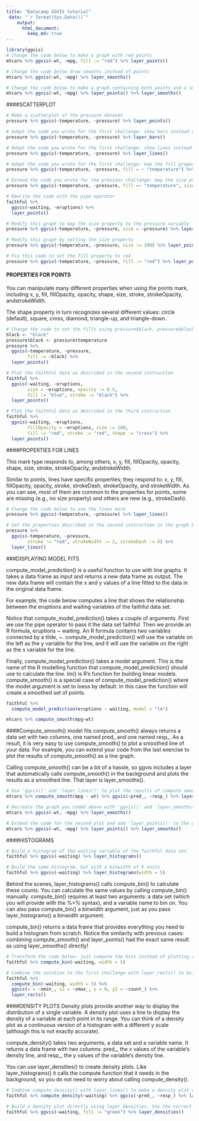 ```yaml
---
title: "Datacamp GGVIS tutorial"
 date: "`r format(Sys.Date())`"
    output:  
      html_document:  
        keep_md: true  
---
```




```r
library(ggvis)
# Change the code below to make a graph with red points
mtcars %>% ggvis(~wt, ~mpg, fill := "red") %>% layer_points()

# Change the code below draw smooths instead of points
mtcars %>% ggvis(~wt, ~mpg) %>% layer_smooths()

# Change the code below to make a graph containing both points and a smoothed summary line
mtcars %>% ggvis(~wt, ~mpg) %>% layer_points() %>% layer_smooths()
```

####SCATTERPLOT
```r
# Make a scatterplot of the pressure dataset
pressure %>% ggvis(~temperature, ~pressure) %>% layer_points()

# Adapt the code you wrote for the first challenge: show bars instead of points
pressure %>% ggvis(~temperature, ~pressure) %>% layer_bars()

# Adapt the code you wrote for the first challenge: show lines instead of points
pressure %>% ggvis(~temperature, ~pressure) %>% layer_lines()

# Adapt the code you wrote for the first challenge: map the fill property to the temperature variable
pressure %>% ggvis(~temperature, ~pressure, fill = ~ "temperature") %>% layer_points()

# Extend the code you wrote for the previous challenge: map the size property to the pressure variable
pressure %>% ggvis(~temperature, ~pressure, fill =~ "temperature", size =~ "pressure") %>% layer_points()
```

```r
# Rewrite the code with the pipe operator  
faithful %>% 
  ggvis(~waiting, ~eruptions) %>% 
  layer_points()

# Modify this graph to map the size property to the pressure variable
pressure %>% ggvis(~temperature, ~pressure, size = ~pressure) %>% layer_points()

# Modify this graph by setting the size property
pressure %>% ggvis(~temperature, ~pressure, size := 100) %>% layer_points()

# Fix this code to set the fill property to red
pressure %>% ggvis(~temperature, ~pressure, fill := "red") %>% layer_points()

```
#### PROPERTIES FOR POINTS  

You can manipulate many different properties when using the points mark, including x, y, fill, fillOpacity, opacity, shape, size, stroke, strokeOpacity, andstrokeWidth.

The shape property in turn recognizes several different values: circle (default), square, cross, diamond, triangle-up, and triangle-down.
```r
# Change the code to set the fills using pressure$black. pressure$black is loaded into workspace.
black <- "black"
pressure$black <- pressure$temperature
pressure %>% 
  ggvis(~temperature, ~pressure, 
        fill := ~black) %>% 
  layer_points()

# Plot the faithful data as described in the second instruction
faithful %>% 
  ggvis(~waiting, ~eruptions, 
        size = ~eruptions, opacity := 0.5, 
        fill := "blue", stroke := "black") %>% 
  layer_points()

# Plot the faithful data as described in the third instruction
faithful %>% 
  ggvis(~waiting, ~eruptions, 
        fillOpacity = ~eruptions, size := 100,  
        fill := "red", stroke := "red", shape := "cross") %>% 
  layer_points()

```

####PROPERTIES FOR LINES  

This mark type responds to, among others, x, y, fill, fillOpacity, opacity, shape, size, stroke, strokeOpacity, andstrokeWidth.

Similar to points, lines have specific properties; they respond to: x, y, fill, fillOpacity, opacity, stroke, strokeDash, strokeOpacity, and strokeWidth. As you can see, most of them are common to the properties for points, some are missing (e.g., no size property) and others are new (e.g., strokeDash).

```r
# Change the code below to use the lines mark
pressure %>% ggvis(~temperature, ~pressure) %>% layer_lines()

# Set the properties described in the second instruction in the graph below
pressure %>% 
  ggvis(~temperature, ~pressure, 
        stroke := "red", strokeWidth := 2, strokeDash := 6) %>% 
  layer_lines()
```
###DISPLAYING MODEL FITS  

compute_model_prediction() is a useful function to use with line graphs. It takes a data frame as input and returns a new data frame as output. The new data frame will contain the x and y values of a line fitted to the data in the original data frame.

For example, the code below computes a line that shows the relationship between the eruptions and waiting variables of the faithful data set.

Notice that compute_model_prediction() takes a couple of arguments. First we use the pipe operator to pass it the data set faithful. Then we provide an R formula, eruptions ~ waiting. An R formula contains two variables connected by a tilde, ~. compute_model_prediction() will use the variable on the left as the y variable for the line, and it will use the variable on the right as the x variable for the line.

Finally, compute_model_prediction() takes a model argument. This is the name of the R modelling function that compute_model_prediction() should use to calculate the line. lm() is R's function for building linear models. compute_smooth() is a special case of compute_model_prediction() where the model argument is set to loess by default. In this case the function will create a smoothed set of points.
```r
faithful %>%
  compute_model_prediction(eruptions ~ waiting, model = "lm")

mtcars %>% compute_smooth(mpg~wt)
```
####Compute_smooth() model fits
compute_smooth() always returns a data set with two columns, one named pred_ and one named resp_. As a result, it is very easy to use compute_smooth() to plot a smoothed line of your data. For example, you can extend your code from the last exercise to plot the results of compute_smooth() as a line graph.

Calling compute_smooth() can be a bit of a hassle, so ggvis includes a layer that automatically calls compute_smooth() in the background and plots the results as a smoothed line. That layer is layer_smooths().
```r
# Use 'ggvis()' and 'layer_lines()' to plot the results of compute smooth
mtcars %>% compute_smooth(mpg ~ wt) %>% ggvis(~pred_, ~resp_) %>% layer_lines()

# Recreate the graph you coded above with 'ggvis()' and 'layer_smooths()' 
mtcars %>% ggvis(~wt, ~mpg) %>% layer_smooths()

# Extend the code for the second plot and add 'layer_points()' to the graph
mtcars %>% ggvis(~wt, ~mpg) %>% layer_points() %>% layer_smooths()

```
####HISTOGRAMS  

```r
# Build a histogram of the waiting variable of the faithful data set.
faithful %>% ggvis(~waiting) %>% layer_histograms()

# Build the same histogram, but with a binwidth of 5 units
faithful %>% ggvis(~waiting) %>% layer_histograms(width = 5)
```
Behind the scenes, layer_histograms() calls compute_bin() to calculate these counts. You can calculate the same values by calling compute_bin() manually. compute_bin() requires at least two arguments: a data set (which you will provide with the %>% syntax), and a variable name to bin on. You can also pass compute_bin() a binwidth argument, just as you pass layer_histograms() a binwidth argument.

compute_bin() returns a data frame that provides everything you need to build a histogram from scratch. Notice the similarity with previous cases: combining compute_smooth() and layer_points() had the exact same result as using layer_smooths() directly!
```r
# Transform the code below: just compute the bins instead of plotting a histogram.
faithful %>% compute_bin(~waiting, width = 5)

# Combine the solution to the first challenge with layer_rects() to build a histogram.
faithful %>% 
  compute_bin(~waiting, width = 5) %>% 
  ggvis(x = ~xmin_, x2 = ~xmax_, y = 0, y2 = ~count_) %>% 
  layer_rects()
```

####DENSITY PLOTS
Density plots provide another way to display the distribution of a single variable. A density plot uses a line to display the density of a variable at each point in its range. You can think of a density plot as a continuous version of a histogram with a different y scale (although this is not exactly accurate).

compute_density() takes two arguments, a data set and a variable name. It returns a data frame with two columns: pred_, the x values of the variable's density line, and resp_, the y values of the variable's density line.

You can use layer_densities() to create density plots. Like layer_histograms() it calls the compute function that it needs in the background, so you do not need to worry about calling compute_density().
```r
# Combine compute_density() with layer_lines() to make a density plot of the waiting variable.
faithful %>% compute_density(~waiting) %>% ggvis(~pred_, ~resp_) %>% layer_lines()

# Build a density plot directly using layer_densities. Use the correct variables and properties.
faithful %>% ggvis(~waiting, fill := "green") %>% layer_densities()
```
